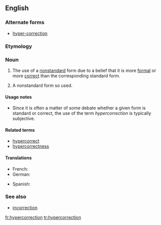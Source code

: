 ==English==
{{wikipedia}}

=== Alternate forms ===
* [[hyper-correction]]

===Etymology===
{{prefix|hyper|correction}}

===Noun===
{{en-noun}}

# {{linguistics}} The use of a [[nonstandard]] form due to a belief that it is more [[formal]] or more [[correct]] than the corresponding standard form.
# {{linguistics}} A nonstandard form so used.

====Usage notes====
* Since it is often a matter of some debate whether a given form is standard or correct, the use of the term ''hypercorrection'' is typically subjective.

====Related terms====
* [[hypercorrect]]
* [[hypercorrectness]]

====Translations====
{{trans-top|use of a nonstandard form}}
* French: {{t+|fr|hypercorrection|f}}
* German: {{t|de|Hyperkorrektur|f}}
{{trans-mid}}
* Spanish: {{t|es|Ultracorrección|f}}
{{trans-bottom}}

===See also===
*[[incorrection]]

[[fr:hypercorrection]]
[[tr:hypercorrection]]